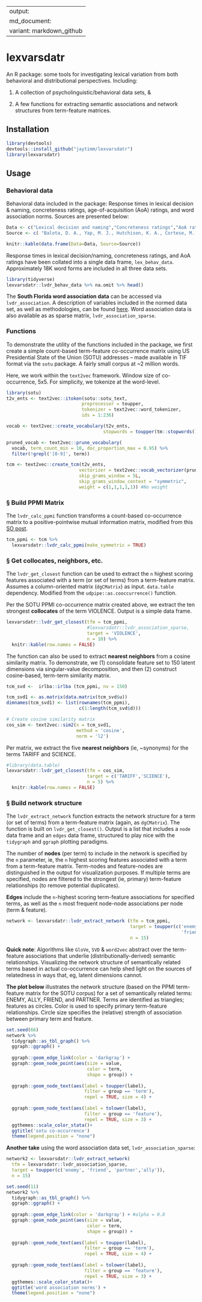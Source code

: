 
---
output:
  md_document:
    variant: markdown_github
---


# lexvarsdatr

An R package: some tools for investigating lexical variation from both behavioral and distributional perspectives. Including: 

1. A collection of psycholinguistic/behavioral data sets,  & 

2. A few functions for extracting semantic associations and network structures from term-feature matrices.



## Installation

```r
library(devtools)
devtools::install_github("jaytimm/lexvarsdatr")
library(lexvarsdatr) 
```



## Usage

### Behavioral data

Behavioral data included in the package: Response times in lexical decision & naming, concreteness ratings, age-of-acquisition (AoA) ratings, and word association norms.  Sources are presented below: 

```r
Data <- c("Lexical decision and naming","Concreteness ratings","AoA ratings", "Word association")
Source <- c( "Balota, D. A., Yap, M. J., Hutchison, K. A., Cortese, M. J., Kessler, B., Loftis, B., ... & Treiman, R. (2007). The English lexicon project. *Behavior research methods*, 39(3), 445-459.","Brysbaert, M., Warriner, A. B., & Kuperman, V. (2014). Concreteness ratings for 40 thousand generally known English word lemmas. *Behavior research methods*, 46(3), 904-911.","Kuperman, V., Stadthagen-Gonzalez, H., & Brysbaert, M. (2012). Age-of-acquisition ratings for 30,000 English words. *Behavior Research Methods*, 44(4), 978-990.","Nelson, D. L., McEvoy, C. L., & Schreiber, T. A. (2004). The University of South Florida free association, rhyme, and word fragment norms. *Behavior Research Methods, Instruments, & Computers*, 36(3), 402-407.")

knitr::kable(data.frame(Data=Data, Source=Source))
```


Response times in lexical decision/naming, concreteness ratings, and AoA ratings have been collated into a single data frame, `lex_behav_data`.  Approximately 18K word forms are included in all three data sets.  

```r
library(tidyverse)
lexvarsdatr::lvdr_behav_data %>% na.omit %>% head()
```


The **South Florida word association data** can be accessed via `lvdr_association`.  A description of variables included in the normed data set, as well as methodologies, can be found [here](http://w3.usf.edu/FreeAssociation/).  Word association data is also available as as sparse matrix, `lvdr_association_sparse`.



### Functions 

To demonstrate the utility of the functions included in the package, we first create a simple count-based term-feature co-occurrence matrix using US Presidential State of the Union (SOTU) addresses -- made available in TIF format via the `sotu` package.  A fairly small corpus at ~2 million words.

Here, we work within the `text2vec` framework.  Window size of co-occurrence, 5x5.  For simplicity, we tokenize at the word-level.

```r
library(sotu)
t2v_ents <- text2vec::itoken(sotu::sotu_text, 
                            preprocessor = toupper, 
                            tokenizer = text2vec::word_tokenizer, 
                            ids = 1:236)

vocab <- text2vec::create_vocabulary(t2v_ents, 
                                    stopwords = toupper(tm::stopwords())) 

pruned_vocab <- text2vec::prune_vocabulary(
  vocab, term_count_min = 10, doc_proportion_max = 0.95) %>%
  filter(!grepl('[0-9]', term))

tcm <- text2vec::create_tcm(t2v_ents, 
                           vectorizer = text2vec::vocab_vectorizer(pruned_vocab), 
                           skip_grams_window = 5L,
                           skip_grams_window_context = "symmetric",
                           weight = c(1,1,1,1,1)) #No weight
```


### § Build PPMI Matrix

The `lvdr_calc_ppmi` function transforms a count-based co-occurrence matrix to a positive-pointwise mutual information matrix, modified from this [SO post](https://stackoverflow.com/questions/43354479/how-to-efficiently-calculate-ppmi-on-a-sparse-matrix-in-r).

```r
tcm_ppmi <- tcm %>% 
  lexvarsdatr::lvdr_calc_ppmi(make_symmetric = TRUE)
```


### § Get collocates, neighbors, etc.

The `lvdr_get_closest` function can be used to extract the `n` highest scoring features associated with a term (or set of terms) from a term-feature matrix.  Assumes a column-oriented matrix (`dgCMatrix`) as input. `data.table` dependency. Modified from the `udpipe::as.cooccurrence()` function. 

Per the SOTU PPMI co-occurrence matrix created above, we extract the ten strongest **collocates** of the term VIOLENCE. Output is a simple data frame.   


```r
lexvarsdatr::lvdr_get_closest(tfm = tcm_ppmi, 
                              #lexvarsdatr::lvdr_association_sparse, 
                              target = 'VIOLENCE', 
                              n = 10) %>%
  knitr::kable(row.names = FALSE)
```



The function can also be used to extract **nearest neighbors** from a cosine similarity matrix.  To demonstrate, we (1) consolidate feature set to 150 latent dimensions via singular-value decomposition, and then (2) construct cosine-based, term-term similarity matrix.


```r
tcm_svd <-  irlba::irlba (tcm_ppmi, nv = 150)

tcm_svd1 <- as.matrix(data.matrix(tcm_svd$u))
dimnames(tcm_svd1) <- list(rownames(tcm_ppmi), 
                           c(1:length(tcm_svd$d)))

# Create cosine similarity matrix
cos_sim <- text2vec::sim2(x = tcm_svd1, 
                          method = 'cosine', 
                          norm = 'l2')
```



Per matrix, we extract the five **nearest neighbors** (ie, ~synonyms) for the terms TARIFF and SCIENCE.  

```r
#library(data.table)
lexvarsdatr::lvdr_get_closest(tfm = cos_sim, 
                              target = c('TARIFF','SCIENCE'), 
                              n = 5) %>%
  knitr::kable(row.names = FALSE)
```


### § Build network structure

The `lvdr_extract_network` function extracts the network structure for a term (or set of terms) from a term-feature matrix (again, as `dgCMatrix`).  The function is built on `lvdr_get_closest()`.  Output is a list that includes a `node` data frame and an `edges` data frame, structured to play nice with the `tidygraph` and `ggraph` plotting paradigms.

The number of **nodes** (per term) to include in the network is specified by the `n` parameter, ie, the `n` highest scoring features associated with a term from a term-feature matrix.  Term-nodes and feature-nodes are distinguished in the output for visualization purposes.  If multiple terms are specified, nodes are filtered to the strongest (ie, primary) term-feature relationships (to remove potential duplicates).  

**Edges** include the `n`-highest scoring term-feature associations for specified terms, as well as the `n` most frequent node-node associations per node (term & feature).  


```r
network <- lexvarsdatr::lvdr_extract_network (tfm = tcm_ppmi, 
                                              target = toupper(c('enemy', 'ally', 
                                                                 'friend', 'partner')),
                                              n = 15)
```


**Quick note**: Algorithms like `GloVe`, `SVD` & `word2vec` abstract over the term-feature associations that underlie (distributionally-derived) semantic relationships.  Visualizing the network structure of semantically related terms based in actual co-occurrence can help shed light on the sources of relatedness in ways that, eg, latent dimensions cannot.

**The plot below** illustrates the network structure (based on the PPMI term-feature matrix for the SOTU corpus) for a set of semantically related terms: ENEMY, ALLY, FRIEND, and PARTNER.  Terms are identified as triangles; features as circles. Color is used to specify primary term-feature relationships. Circle size specifies the (relative) strength of association between primary term and feature.

```r
set.seed(66)
network %>%
  tidygraph::as_tbl_graph() %>%
  ggraph::ggraph() +
  
  ggraph::geom_edge_link(color = 'darkgray') + 
  ggraph::geom_node_point(aes(size = value, 
                              color = term,
                              shape = group)) +
  
  ggraph::geom_node_text(aes(label = toupper(label), 
                             filter = group == 'term'), 
                             repel = TRUE, size = 4) +
  
  ggraph::geom_node_text(aes(label = tolower(label), 
                             filter = group == 'feature'), 
                             repel = TRUE, size = 3) +
  ggthemes::scale_color_stata()+
  ggtitle('sotu co-occurrence')
  theme(legend.position = "none")
```


  
**Another take** using the word association data set, `lvdr_association_sparse`:


```r
network2 <- lexvarsdatr::lvdr_extract_network(
  tfm = lexvarsdatr::lvdr_association_sparse,
  target = toupper(c('enemy', 'friend', 'partner','ally')), 
  n = 15)

set.seed(11)
network2 %>%
  tidygraph::as_tbl_graph() %>%
  ggraph::ggraph() +
  
  ggraph::geom_edge_link(color = 'darkgray') + #alpha = 0.8
  ggraph::geom_node_point(aes(size = value, 
                              color = term,
                              shape = group)) +
  
  ggraph::geom_node_text(aes(label = toupper(label), 
                             filter = group == 'term'), 
                             repel = TRUE, size = 4) +
  
  ggraph::geom_node_text(aes(label = tolower(label), 
                             filter = group == 'feature'), 
                             repel = TRUE, size = 3) +
  ggthemes::scale_color_stata()+
  ggtitle('word association norms') +
  theme(legend.position = "none")
```




